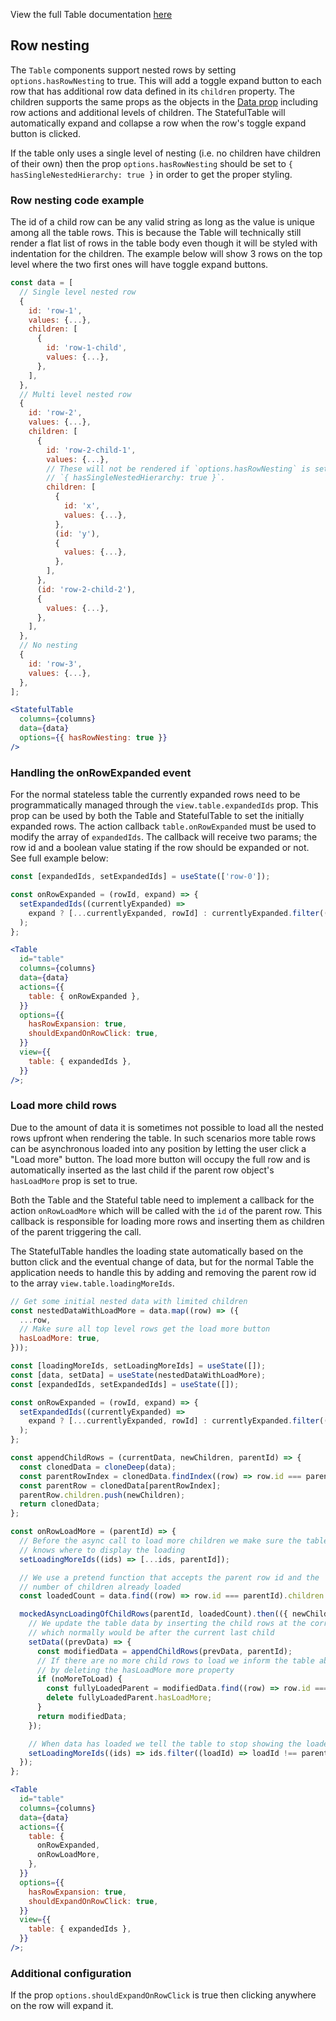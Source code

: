 View the full Table documentation [here](/docs/1-watson-iot-table--playground)

## Row nesting

The `Table` components support nested rows by setting `options.hasRowNesting` to true.
This will add a toggle expand button to each row that has additional row data defined in
its `children` property. The children supports the same props as the objects in the
[Data prop](/docs/1-watson-iot-table--playground#data-prop) including row actions and
additional levels of children. The StatefulTable will automatically expand and collapse
a row when the row's toggle expand button is clicked.

If the table only uses a single level of nesting (i.e. no children have children of their own)
then the prop `options.hasRowNesting` should be set to `{ hasSingleNestedHierarchy: true }`
in order to get the proper styling.

### Row nesting code example

The id of a child row can be any valid string as long as the value is unique among all
the table rows. This is because the Table will technically still render a flat list of rows
in the table body even though it will be styled with indentation for the children.
The example below will show 3 rows on the top level where the two first ones will have toggle
expand buttons.

```jsx
const data = [
  // Single level nested row
  {
    id: 'row-1',
    values: {...},
    children: [
      {
        id: 'row-1-child',
        values: {...},
      },
    ],
  },
  // Multi level nested row
  {
    id: 'row-2',
    values: {...},
    children: [
      {
        id: 'row-2-child-1',
        values: {...},
        // These will not be rendered if `options.hasRowNesting` is set to
        // `{ hasSingleNestedHierarchy: true }`.
        children: [
          {
            id: 'x',
            values: {...},
          },
          (id: 'y'),
          {
            values: {...},
          },
        ],
      },
      (id: 'row-2-child-2'),
      {
        values: {...},
      },
    ],
  },
  // No nesting
  {
    id: 'row-3',
    values: {...},
  },
];

<StatefulTable
  columns={columns}
  data={data}
  options={{ hasRowNesting: true }}
/>
```

### Handling the onRowExpanded event

For the normal stateless table the currently expanded rows need to be programmatically managed through
the `view.table.expandedIds` prop. This prop can be used by both the Table and StatefulTable to set the
initially expanded rows. The action callback `table.onRowExpanded` must be used to modify the
array of `expandedIds`. The callback will receive two params; the row id and a boolean value stating
if the row should be expanded or not. See full example below:

```jsx
const [expandedIds, setExpandedIds] = useState(['row-0']);

const onRowExpanded = (rowId, expand) => {
  setExpandedIds((currentlyExpanded) =>
    expand ? [...currentlyExpanded, rowId] : currentlyExpanded.filter((id) => id !== rowId)
  );
};

<Table
  id="table"
  columns={columns}
  data={data}
  actions={{
    table: { onRowExpanded },
  }}
  options={{
    hasRowExpansion: true,
    shouldExpandOnRowClick: true,
  }}
  view={{
    table: { expandedIds },
  }}
/>;
```

### Load more child rows

Due to the amount of data it is sometimes not possible to load all the nested rows upfront when
rendering the table. In such scenarios more table rows can be
asynchronous loaded into any position by letting the user click a "Load more" button.
The load more button will occupy the full row and is automatically inserted as
the last child if the parent row object's `hasLoadMore` prop is set to true.

Both the Table and the Stateful table need to implement a callback for the action `onRowLoadMore`
which will be called with the `id` of the parent row. This callback is responsible for loading
more rows and inserting them as children of the parent triggering the call.

The StatefulTable handles the loading state automatically based on the button click and the eventual
change of data, but for the normal Table the application needs to handle this by adding and removing
the parent row id to the array `view.table.loadingMoreIds`.

```jsx
// Get some initial nested data with limited children
const nestedDataWithLoadMore = data.map((row) => ({
  ...row,
  // Make sure all top level rows get the load more button
  hasLoadMore: true,
}));

const [loadingMoreIds, setLoadingMoreIds] = useState([]);
const [data, setData] = useState(nestedDataWithLoadMore);
const [expandedIds, setExpandedIds] = useState([]);

const onRowExpanded = (rowId, expand) => {
  setExpandedIds((currentlyExpanded) =>
    expand ? [...currentlyExpanded, rowId] : currentlyExpanded.filter((id) => id !== rowId)
  );
};

const appendChildRows = (currentData, newChildren, parentId) => {
  const clonedData = cloneDeep(data);
  const parentRowIndex = clonedData.findIndex((row) => row.id === parentId);
  const parentRow = clonedData[parentRowIndex];
  parentRow.children.push(newChildren);
  return clonedData;
};

const onRowLoadMore = (parentId) => {
  // Before the async call to load more children we make sure the table
  // knows where to display the loading
  setLoadingMoreIds((ids) => [...ids, parentId]);

  // We use a pretend function that accepts the parent row id and the
  // number of children already loaded
  const loadedCount = data.find((row) => row.id === parentId).children.length;

  mockedAsyncLoadingOfChildRows(parentId, loadedCount).then(({ newChildren, noMoreToLoad }) => {
    // We update the table data by inserting the child rows at the correct place,
    // which normally would be after the current last child
    setData((prevData) => {
      const modifiedData = appendChildRows(prevData, parentId);
      // If there are no more child rows to load we inform the table about this
      // by deleting the hasLoadMore more property
      if (noMoreToLoad) {
        const fullyLoadedParent = modifiedData.find((row) => row.id === parentId);
        delete fullyLoadedParent.hasLoadMore;
      }
      return modifiedData;
    });

    // When data has loaded we tell the table to stop showing the loader
    setLoadingMoreIds((ids) => ids.filter((loadId) => loadId !== parentId));
  });
};

<Table
  id="table"
  columns={columns}
  data={data}
  actions={{
    table: {
      onRowExpanded,
      onRowLoadMore,
    },
  }}
  options={{
    hasRowExpansion: true,
    shouldExpandOnRowClick: true,
  }}
  view={{
    table: { expandedIds },
  }}
/>;
```

### Additional configuration

If the prop `options.shouldExpandOnRowClick` is true then clicking anywhere on the row will expand it.
